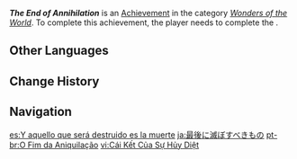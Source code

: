 {{Achievement Infobox
|id           = 81232
|order id     = 1218
|category     = Wonders of the World
|description  = Defeated Marana's Avatar, and then...
|requirements = Complete ''[[For All Children Who Long for Life]]''.
|primogems    = 5
|tracking     = 
|topic        = 
|quest        = Aranyaka
|hidden       = 1
|type         = Quest
}}
'''''The End of Annihilation''''' is an [[Achievement]] in the category ''[[Wonders of the World]]''. To complete this achievement, the player needs to complete the {{Quest|For All Children Who Long for Life}}.
<!--
==Gameplay Notes==

==Trivia==

==Video Guides==
{{EVT
|video1   = 
|caption1 = 
}}
-->
==Other Languages==
{{Other Languages
|en      = The End of Annihilation
|zhs     = 尽末了所毁灭的
|zhs_rm  = Jǐnmòle Suǒ Huǐmiède
|zht     = 盡末了所毀滅的
|zht_rm  = Jǐnmòle Suǒ Huǐmiède
|zh_tl   = 
|ja      = 最後に滅ぼすべきもの
|ja_rm   = Saigo ni Horobosu Beki Mono
|ja_tl   = 
|ko      = 마지막에 섬멸되는 것
|ko_rm   = Majimak-e Seommyeoldoeneun Geot
|ko_tl   = The One That Is Last Annihilated
|es      = Y aquello que será destruido es la muerte
|es_tl   = And That Which Will Be Destroyed Is Death
|fr      = La fin de l'annihilation
|fr_tl   = The End of Annihilation
|ru      = Конец истреблению
|ru_tl   = The End of Annihilation
|th      = ทำลายให้แหลกลาญ
|th_rm   = 
|th_tl   = 
|vi      = Cái Kết Của Sự Hủy Diệt
|vi_tl   = 
|de      = Der letzte Feind, der vernichtet wird
|de_tl   = The Last Enemy That Gets Annihilated
|id      = Akhir dari Pemusnahan
|id_tl   = The End of Annihilation
|pt      = O Fim da Aniquilação
|pt_tl   = 
|tr      = Kıyımın Sonu
|tr_tl   = The End of Slaughter
|it      = Fine del massacro
|it_tl   = 
}}

==Change History==
{{Change History|3.0}}
<!--
==References==
{{Reflist}}
-->
==Navigation==
{{Achievement Navbox}}

[[es:Y aquello que será destruido es la muerte]]
[[ja:最後に滅ぼすべきもの]]
[[pt-br:O Fim da Aniquilação]]
[[vi:Cái Kết Của Sự Hủy Diệt]]